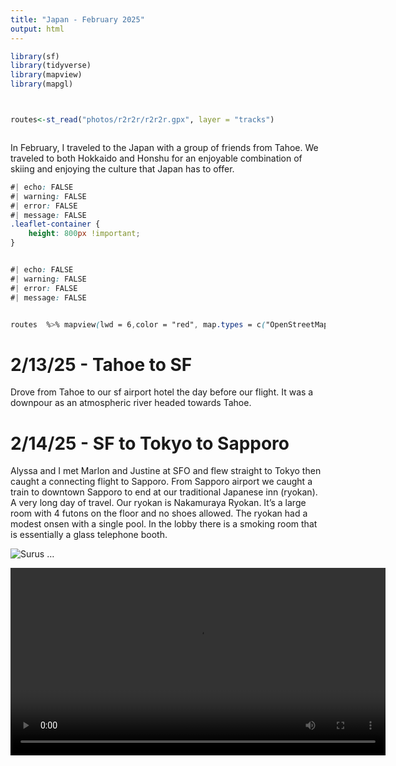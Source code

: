 ```yaml
---
title: "Japan - February 2025"
output: html
---
```


```r

library(sf)
library(tidyverse)
library(mapview)
library(mapgl)



routes<-st_read("photos/r2r2r/r2r2r.gpx", layer = "tracks")

```

```         
```

In February, I traveled to the Japan with a group of friends from Tahoe. We traveled to both Hokkaido and Honshu for an enjoyable combination of skiing and enjoying the culture that Japan has to offer.

```css
#| echo: FALSE
#| warning: FALSE
#| error: FALSE
#| message: FALSE
.leaflet-container {
    height: 800px !important;
}


#| echo: FALSE
#| warning: FALSE
#| error: FALSE
#| message: FALSE


routes  %>% mapview(lwd = 6,color = "red", map.types = c("OpenStreetMap","Esri.WorldImagery","OpenTopoMap","CartoDB.Positron"), basemaps = "OpenStreetMap")
```

# **2/13/25 - Tahoe to SF**

Drove from Tahoe to our sf airport hotel the day before our flight. It was a downpour as an atmospheric river headed towards Tahoe.

# **2/14/25 - SF to Tokyo to Sapporo**

Alyssa and I met Marlon and Justine at SFO and flew straight to Tokyo then caught a connecting flight to Sapporo. From Sapporo airport we caught a train to downtown Sapporo to end at our traditional Japanese inn (ryokan). A very long day of travel. Our ryokan is Nakamuraya Ryokan. It’s a large room with 4 futons on the floor and no shoes allowed. The ryokan had a modest onsen with a single pool. In the lobby there is a smoking room that is essentially a glass telephone booth.

![Surus](photos/japan/tokyo airport.jpg) ...\

<video width="600" controls>
  <source src="photos/japan/IMG_3068.mp4" type="video/mp4">
  Your browser does not support the video tag.
</video>

{{< video photos/japan/IMG_3068.mp4 >}}

![Surus](photos/japan/tatami matt sapporo.jpg) ...\


# **2/15/25 - Ski Sapporo Teine**

Started the day with a traditional Japanese breakfast. 5-10 small dishes consisting of fish, soy products, pickled veggies and some other mystery food. After breakfast we picked up the rental van - which is the size of a hatchback in the USA and headed to ski Sapporo Teine. Blue bird day with epic views of the city and the Sea of Japan. Wind turbines off shore. In the trees and side country we found some great pockets of left over deep, soft, light snow. Delicious miso ramen in the lodge at lunch. Right after skiing we headed to Teine onsen Honoka, a bustling, enormous public onsen. One of the coolest experiences I’ve had. Although there are a ton of people it is still a relaxing, nice experience because people are generally quiet (though some do have muted conversations) and very respectful of the onsen rules and to others. Clearly a great culture of onsen that makes a bustling onsen still feel very enjoyable. I think hakujins have an image of an onsen being a serene place where they get peace and solidarity. But the local onsen where are actually very busy though somehow it still feels peaceful. Even in the sauna with the tv playing (low volume) it is peaceful. They have a way of creating a peaceful experience in a busy, Japanese way. Dozens or hundreds of men cycling through 5-10 different pools of different temperatures. An enormous dry sauna (I couldn’t see the heat source but it appeared to be wood fired with a huge compartment of rocks, it is truly dry though, no water on the rocks ) with 4 levels of benches and a tv playing anime. The small towel that you use in the sauna can be used to cover up your private parts and people put them on their heads to regulate heat like a sauna hat. You can just use a small wet towel instead of a sauna hat.The benches are covered towels and then you bring in a small seat pad that you rinse with water when you leave. Everyone is naked which was a new experience. We had to cover up Marlon’s tattoo because they are forbidden. After the sauna we dressed in our robe like shorts and top and headed to the restaurant inside the onsen building and had some refreshments. In the steam room sits a bowl of salt that users can take scoops of and rub all over your body. In the sauna multiple hourglass timers on the wall so multiple people can keep track of their time in the sauna. A water massage area where a two strong streams of water come down on your shoulders and back. Really fun experience. We headed back to Sapporo and ended up at a bustling izakaya food stall market under the train. The building shook every time a train would pass. Ate an assortment of food including nagiri fried chicken sushi. A full day of fun.

![Surus](photos/japan/IMG_0147.jpg) ...\
![Surus](photos/japan/trad breakfast sapporo.jpg) ...\
![Surus](photos/japan/driving sapporo.jpg) ...\
![Surus](photos/japan/IMG_2619.jpg) ...\
![Surus](photos/japan/ski teine day 1.jpg) ...\
![Surus](photos/japan/IMG_2621.jpg) ...\
![Surus](photos/japan/teine sauna.jpg) ...\
![Surus](photos/japan/train izakaya sapporo.jpg) ...\
![Surus](photos/japan/IMG_2755.jpg) ...\





# **2/16/25 - Ski Shirabetsu**

No snow forecasters so we headed south to do a ski tour at Shirabetsu and to meet Nick Zoe and Jared. On the way, stopped at 7-11 for breakfast and lunch snacks, consisting of various rice and fish based balls pouches and sandwiches. Very weird weather and temps when we arrived. The mountain is encased in fog and as we ascended realized that the snow had warmed significantly and was pretty mushy. Met our friends near the summit and enjoyed some soft and mushy turns. Got a beer at nearby rusutsu resort. Large touristy resort. Got back to the Sapporo and did a quick onsen before dinner. Headed to ramen alley and checked out all the different ramen options. Waited for awhile then found a tiny, 8 person vendor with one guy serving great ramen. After dinner we wondered the city. Discovered the underground network of heated pathways ( it’s cold outside). There are a ton of businesses that are only accessed in the underground paths. Eventually discovered the bustling “times square of Sapporo”. It’s a big bustling city, we just happen to be staying in a quiet location.

![Surus](photos/japan/shirtabetsu1.jpg) ...\
![Surus](photos/japan/IMG_2646.jpg) ...\
![Surus](photos/japan/IMG_2758.jpg) ...\
![Surus](photos/japan/sapporo underground.jpg) ...\

![Surus](photos/japan/ramen alley sapporo.jpg) ...\

![Surus](photos/japan/IMG_2656.jpg) ...\




# **2/17/25 - Explore Sapporo**

Our last day in Sapporo before we made a change in plans and decided to go to otaru to chase the powder. We explored Sapporo for most the day. Breakfast sandwich, matcha, ice cream (milk flavored soft serve which is ubiquitous). The highlight was nijo fish market where we had a great lunch of fresh seafood. Uni, unagi, crab, oysters, and scallops and sake. We stumbled upon a matcha tasting room where we learned about matcha from a friendly woman. People ate incredibly friendly here. We ended the day in otaru where we met our friends at our airbnb which is a cozy house with bunk beds.

![Surus](photos/japan/IMG_0166.jpg) ...\
![Surus](photos/japan/macha lips.jpg) ...\
![Surus](photos/japan/matcha tasting sapporo.jpg) ...\
![Surus](photos/japan/IMG_4367.jpg) ...\
![Surus](photos/japan/otaru.jpg) ...\
![Surus](photos/japan/otaru2.jpg) ...\
![Surus](photos/japan/otaru dinner.jpg) ...\

# **2/18/25 - Ski Kiroro**

We spent the day at Kiroro ski resort. Powder day. The resort has some fun short steep pitches that funnel out into flatter areas. We enjoyed a long lunch of sake beer and soft serve. After skiing we went straight to Yunohana onsen otaru. It was very similar to the public onsen in Sapporo but a little smaller and less people. But overall very similar. We bought the onsen and meal combo ticket and had soba noodles on the floor after wards. 

![Surus](photos/japan/IMG_0766.jpg) ...\
![Surus](photos/japan/kirorocar.jpg) ...\
![Surus](photos/japan/kiroro ramen.jpg) ...\
![Surus](photos/jakiroro2.JPG.jpg) ...\
![Surus](photos/japan/IMG_4399.jpg) ...\
![Surus](photos/japan/IMG_4403.jpg) ...\

 
# **2/19/25 - Ski Sapporo Teine**

Full on powder day at Sapporo Teine ski resort. Snowing all day with constant free refills. A true  japow day. So much fun with everyone. No lift lines. We rode a single lift all day that gifts you access to a diversity of fun terrain. Teine is a great small resort. It felt like a pretty special day. After skiing a full day we drove to La vista Furano hills hotel which was kind of a culture shock arriving. Lots of gringos/anjins/hakujins arriving and im the lobby. It’s a big nice hotel but also rather affordable. We immediately enjoyed the hotel onsen on the rooftop which looks directly at the ski resort. Onsen is small but very nice with multiple pools of different temperatures and a sauna. Seems like all saunas in Japan have tvs. This one plays the news which is interesting ( though hard to understand). You get two towels, one small one for using in the onsen and one for drying off. Once you shower (at the small individual washing station) you dry off and put on your pajama looking shorts and shirt. It’s an incredibly nice experience. Finished the day with a nice group dinner eating an assorted of sashimi, grilled meats.

![Surus](photos/japan/FullSizeRender.jpg) ...\
![Surus](photos/japan/IMG_0091.jpg) ...\
![Surus](photos/japan/IMG_4447.jpg) ...\
![Surus](photos/japan/IMG_2980.jpg) ...\


# **2/20/25 - Ski Furanodake**

Furano dake backcountry ski day with Nick Zoe and Jared after dropping Marlon and Justine off at the asihakawa airport. Gorgeous sunny morning driving in the snowy farmland north of Furano. So beautiful. Unfortunately we couldn’t find any breakfast in the area at 8am so we ate at 711 and got snacks for the day. I ate a warm pork bun and h and cheese sandwich for breakfast. We started ascending around 945 with other hakujins around. The ascent was serene with sun and soft snow until we gained the ridge and got into the alpine. Quickly it became windy and incredibly cold. We ascendes through a steep section on wind affected snow to gain the false summit. Wind was howling and everyone was freezing but the views were amazing. Really big beautiful mountains in Daisetsuzan National Park. We descended away from the wind on a protected glade and had some great sunny pow turns. It hadn’t snowed a large amount in a while so we weren’t expecting pow turns but we got them! On the mountain we saw several snowy hares. At one point I was descending on my split board and was essentially chasing a snowy hare a few hundred feet in front of me. On the drive down the mountain I saw a fox and an elk. After skiing we went to fukiage outdoor hot spring. A natural hot spring in the woods right off the road. There were about a 5-10 other skiers and tourists enjoying the beautiful setting. Very lovely. I imagine there are many other hidden outdoor, natural hot spring pools around Japan. Talked to some other bc skiers from Boise. Headed back to Furano and ate delicious curry soup with chicken and vegetables. I didn’t know Japan specialized in curry but it was really good. An incredible and unexpected day.

![Surus](photos/japan/IMG_0084.jpg) ...\
![Surus](photos/japan/IMG_4473.jpg) ...\
![Surus](photos/japan/IMG_4482.jpg) ...\
![Surus](photos/japan/IMG_4503.jpg) ...\
![Surus](photos/japan/IMG_0124.jpg) ...\




# **2/21/25 - Furano Rest Day**

Rest day in Furano. Zoe and Nick took off and we hung with Jared for the day. Did a few laps at Furano ski resort in marginal snow conditions but really fun looking resort and would love to come back on a pow day. Tried some local bakeries which are great, ate some lavender soft serve, enjoyed the onsen and finished the day with at a local spot with good cheap soba noodles.

![Surus](photos/japan/IMG_2776.jpg) ...\
![Surus](photos/japan/IMG_4518.jpg) ...\
![Surus](photos/japan/IMG_2891.jpg) ...\
![Surus](photos/japan/IMG_4537.jpg) ...\


# **2/22/25 - Furano to Kyoto**

Travel and rest day (from skiing). Slept in and journaled on the 9th floor lounge while drinking coffee and complimentary probiotic milk drink. Packed up our stuff and arranged with the front desk to have our bags shipped and stored at the airport for a week through black cat. Before dropping the car off we stopped at Eniwaonsen honako in Chitose for an hour or two. Great local onsen with a variety of pools inside and outside with a nice view of a natural treed area. Very peaceful looking out to the sunny ski and snow covered landscape. The highlight of this onsen was a sauna experience I had, which included a guide (employee) from the onsen. When I walked in the sauna I was a little confused because there were people in the sauna but the door was open. I just assumed that maybe they liked it a little cooler which was unfortunate. But I was very wrong. After 5 minutes a man came in and closed the door and provided cups with ice to everyone in the sauna. He then proceeded to douse the large collection of sauna rocks with water, which increased the feeling of heat immediately. There were about a dozen people in the room on two levels of benches with a tv of course. After thoroughly hitting the rocks with water the “guide” ( need to see if there is a Japanese word for this role) brought out a large fan and proceeded to fan the warm air in the room vigorously. This action increased the feeling of heat immensely. He cycles around the room waving the fan in front of every person multiple times. This created a feeling of heat I haven’t experienced before. Extremely hot. So hot that at one point my skin felt very uncomfortable, akin to burning skin. After several cycles of this he started chanting and everyone else followed him in this chant. I wish I knew what they were saying but I would assume it was a chant about withstanding the intense heat that was being created. At one point he looked at me and asked if I was ok - because I assume I looked like I might pass out. Eventually the chanting and fanning of heat stopped and I exited the sauna directly into the cold plunge. Intense but exciting cultural experience. After the onsen Alyssa and I sat in a chair that vibrated your legs for a bit and then ate some ice cream. I bought a sauna hat. Great onsen experience. Flew to Osaka, shuttle to terminal 1, train to Kyoto, taxi to hotel. Ready for bed.

![Surus](photos/japan/IMG_4559.jpg) ...\
![Surus](photos/japan/IMG_4560.jpg) ...\
![Surus](photos/japan/IMG_4569.jpg) ...\
![Surus](photos/japan/sapporo to osaka.jpg) ...\

# **2/23/25 - Kyoto Day 1**

Day 1 in Kyoto. Spent the morning exploring the west side of the city at the bamboo forest and okochi sanso garden. The garden was wonderful. We enjoyed walking a solitary pathway with beautiful landscaping, small shrines, and views of the city. We found a small house overlooking a quiet rock garden and enjoyed a meditative experience. We finished the gardens with a complimentary free tea and we tasted matcha, sencha, and genmaicha. Very enjoyable experience right beyond the crowds of the bamboo forest. We then continued on to walk around the area of the Saga Toriimoto Preserved Street. Lovely architecture with residential houses and shops and other temples. We ate lunch and then headed to nishiki market and the shopping district. We spent some time in uniqlo and Alyssa picked up some clothes. We migrated to happy hour at a French bar the Charneau’s recommended near the canals by gion, then head Thai dinner. Full day.

![Surus](photos/japan/IMG_4582.jpg) ...\
![Surus](photos/japan/kyoto train.jpg) ...\
![Surus](photos/japan/IMG_4602.jpg) ...\
![Surus](photos/japan/IMG_2947.jpg) ...\
![Surus](photos/japan/IMG_4644.jpg) ...\
![Surus](photos/japan/IMG_2961.jpg) ...\
![Surus](photos/japan/kyoto neighborhood.jpg) ...\
![Surus](photos/japan/kyoto neighborhood2.jpg) ...\

![Surus](photos/japan/IMG_3026.jpg) ...\
![Surus](photos/japan/IMG_2989.jpg) ...\

# **2/24/25 - Kyoto Day 2**

Explored kyoto. Fushimi inari shrine was very fun. Beautiful views of the city towards the bottom and then we we reached the summit it was a full on snowy blizzard. Went to Kiyomizudera overcrowded shrine in the afternoon followed by Sake tasting and then conveyor belt sushi for dinner.

![Surus](photos/japan/IMG_3036.jpg) ...\
![Surus](photos/japan/enjoy silence.jpg) ...\
![Surus](photos/japan/IMG_3077.jpg) ...\
![Surus](photos/japan/IMG_3123.jpg) ...\
![Surus](photos/japan/IMG_3082.jpg) ...\
![Surus](photos/japan/IMG_4768.jpg) ...\


# **2/25/25 - Kyoto to Tokyo**

Shinkansen bullet train from Kyoto to Tokyo. Met up for a drink at Brian’s restaurant in shibuya. Walked cat Ave through harajuku. Met up with Marlon for yakatori in omoide yokocho. Wondered shinjuku for the evening.

![Surus](photos/japan/ramen tokyo.jpg) ...\
![Surus](photos/japan/IMG_3208.jpg) ...\
![Surus](photos/japan/public park.jpg) ...\
![Surus](photos/jaharajuku.jpg.jpg) ...\
![Surus](photos/japan/IMG_4798.jpg) ...\
![Surus](photos/japan/shinjuku.jpg) ...\

# **2/26/25 - Tokyo Day 1**

Send off Alyssa. Tired and slightly hung over. First thing, metropolitan building 45 floor observatory for panaramic view of Tokyo. For such a big city, air quality seems surprisingly good. A few large parks/green spaces but seems to be a lack of parks or public spaces for people to relax in public. Asakusa neighborhood and sensuji shrine. The whole neighborhood was destroyed during the infamous Tokyo Great Air raids where 10k people were killed. Jimbocho neighborhood and boom street with a delicious bahn mi. A night out with Paul Jenna and Marlon in golden gai. Eating late night tempera noodles. Checked into the capsule hotel (Anshin oyoda shinjuku) and took a sauna. 4 person sauna. Incredible hot like all Japan saunas, around 200 degrees.


![Surus](photos/japan/IMG_4801.jpg) ...\
![Surus](photos/japan/books.jpg) ...\
![Surus](photos/japan/shrine.jpg) ...\
![Surus](photos/japan/capsule2.jpg) ...\
![Surus](photos/japan/capsule1.jpg) ...\
![Surus](photos/japan/IMG_4825.jpg) ...\

# **2/27/25 - Tokyo Day 2**

Day with Marlon. Tired and hung over from late night with Paul and Jenna TeamLab planets in the am. Really fun interactive art and technology space. Went to Thermae yu onsen in shinjuku. Brief “aroma time” where a guy comes in and throws water and aroma on rocks and fans the room briefly. Carbonated pool (1000 ppm) which supposedly provides health benefits. Very relaxing lay down pool were you are laying on the ground in about 6 inches of hot water. Half your body is submerged the other half exposed to air. Gives a sensory deprivation type feel. This one was more expensive at 20$.  Explores the quieter “suburb” of shimokitazawa. Got keema curry vegetables right off the train. Vintage, expensive thrift stores literally everywhere selling 1990s American clothing like old college sweatshirts and 90s cultural Tshirts for surprisingly high prices. Found a very nice shared use path through lovely quiet neighborhoods. This seems like a great place to live. Quiet with nice architecture. Gives off a modern, traditional Japanese feel. Great matcha ice cream. Found a traditional style restaurant on the 8th floor at night to eat a meal of small mixed plates, sashimi, udon, tempura, rice, etc.

![Surus](photos/japan/IMG_4828.jpg) ...\
![Surus](photos/japan/IMG_4830.jpg) ...\
![Surus](photos/japan/IMG_4841.jpg) ...\
![Surus](photos/japan/IMG_4846.jpg) ...\
![Surus](photos/japan/IMG_4847.jpg) ...\
![Surus](photos/japan/IMG_4851.jpg) ...\

# **2/28/25 - Tokyo Day 3**

Eating complimentary Keema curry and rice breakfast in the capsule hotel lounge and journaling with coffee. Seems like a lot of people are coughing. Kinda feels like an infermery. Do people cough a lot in Japan in general or is it just this hotel? All saunas in Japan have a large wood or ceramic plate hanging above the heater. It seems like it’s to protect the ceiling from heat/steam and or to distribute heat steam throughout the room.

![Surus](photos/japan/IMG_4856.jpg) ...\
![Surus](photos/japan/IMG_4864.jpg) ...\

![Surus](photos/japan/IMG_4867.jpg) ...\
![Surus](photos/japan/IMG_4872.jpg) ...\
![Surus](photos/japan/IMG_4877.jpg) ...\

# **3/1/25 - Tokyo to SF to Tahoe**

Walked around in Shinjuku in the morning looking for souvenirs, no luck. Ate some chicken skin skewers from a market as we took the train to narita airport. Ate some spicy ramen and macha soft serve at the airport before our 9 hour flight back to san francisco.
